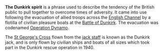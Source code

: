 '''The Dunkirk spirit''' is a phrase used to describe the tendency of the British public to pull together to overcome times of adversity.  It came into use following the evacuation of allied troops across the [[English Channel]] by a flotilla of civilian pleasure boats at the [[Battle of Dunkirk]].  The evacuation was codenamed [[Operation Dynamo]].

The [[St George's Cross]] flown from the [[jack staff]] is known as the Dunkirk jack, and is only flown by civilian ships and boats of all sizes which took part in the Dunkirk rescue operation in 1940.

{{stub}}